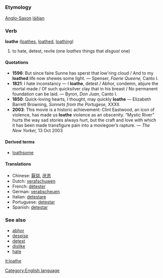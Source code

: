=={{en}}==
[[Category:English language]]
===Etymology===
[[Anglo-Saxon]] [[láðian]]
===Verb===
'''loathe''' ([[loathes]], [[loathed]], [[loathing]])

# to hate, detest, revile (one ''loathes'' things that ''disgust'' one)

====Quotations====
*'''1596''': But since faire Sunne has sperst that low'ring cloud / And to my '''loathed''' life now shewes some light. &mdash; Spenser, ''Faerie Queene,'' Canto I.
*'''1821''': I hate inconstancy &mdash; I '''loathe''', detest / Abhor, condemn, abjure the mortal made / Of such quicksilver clay that in his breast / No permanent foundation can be laid. &mdash; Byron, ''Don Juan,'' Canto I.
*'''1850''': Quick-loving hearts, I thought, may quickly '''loathe''' &mdash; Elizabeth Barrett Browning, ''Sonnets from the Portugese,'' XXXII.
*'''2003''': This movie is a historic achievement: Clint Eastwood, an icon of violence, has made us '''loathe''' violence as an obscenity. “Mystic River” hurts the way sad stories always hurt, but the craft and love with which it has been made transfigure pain into a moviegoer’s rapture. &mdash; ''The New Yorker,'' 13 Oct 2003

====Derived terms====
*[[loathsome]]

====Translations====
*Chinese: [[厭惡]], [[厌恶]]
*Dutch: [[verafschuwen]]
*French: [[détester]]
*German: [[verabscheuen]]
*Italian: [[detestare]]
*Portuguese: [[detestar]]
*Spanish: [[detestar]]

===See also===
*[[abhor]]
*[[despise]]
*[[detest]]
*[[dislike]]
*[[hate]]

[[it:loathe]]